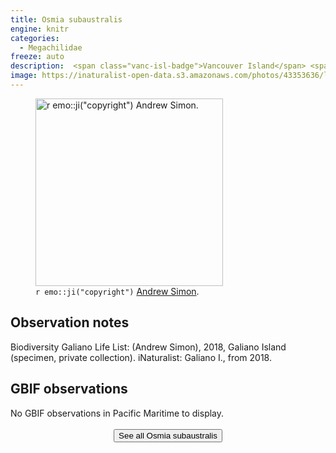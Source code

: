 ```yaml
---
title: Osmia subaustralis
engine: knitr
categories:
  - Megachilidae
freeze: auto
description:  <span class="vanc-isl-badge">Vancouver Island</span> <span class="gali-badge">Galiano</span>
image: https://inaturalist-open-data.s3.amazonaws.com/photos/43353636/large.jpeg
---
```

![`r emo::ji("copyright")` [Andrew Simon ](https://inaturalist.ca/photos/43353636/).](https://inaturalist-open-data.s3.amazonaws.com/photos/43353636/large.jpeg){height=300}

## Observation notes  
Biodiversity Galiano Life List: (Andrew Simon), 2018, <span class="hl-place-name">Galiano Island</span> (specimen, private collection). iNaturalist: Galiano I., from 2018.

## GBIF observations  
No GBIF observations in Pacific Maritime to display.
<br><br>
<center>


<a href="https://inaturalist.ca/observations?place_id=any&subview=map&taxon_id=226682"><button type="button" class="btn btn-secondary">See all Osmia subaustralis <i class="fa-solid fa-arrow-up-right-from-square"></i> </button></a>
</center>
